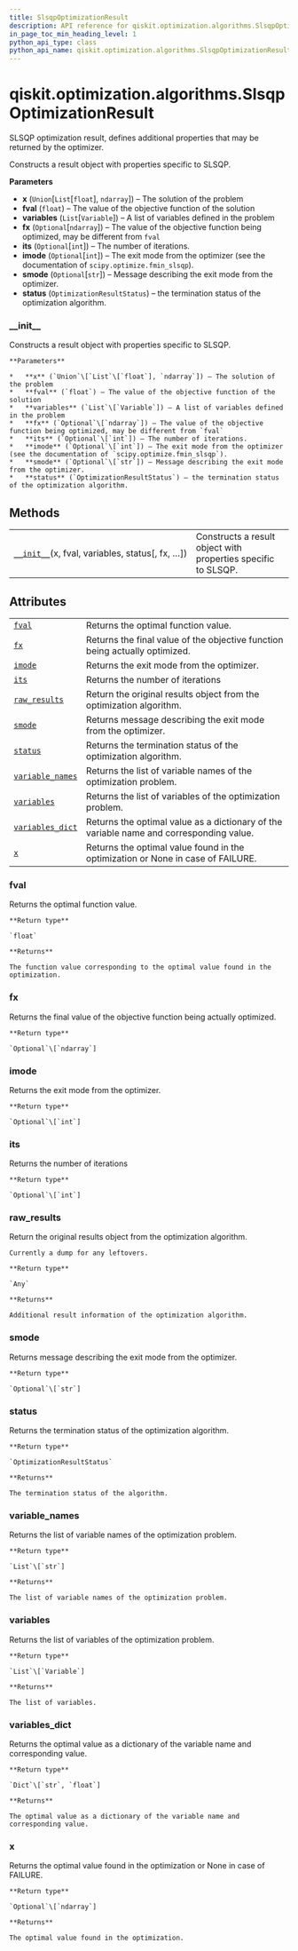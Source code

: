 ```yaml
---
title: SlsqpOptimizationResult
description: API reference for qiskit.optimization.algorithms.SlsqpOptimizationResult
in_page_toc_min_heading_level: 1
python_api_type: class
python_api_name: qiskit.optimization.algorithms.SlsqpOptimizationResult
---
```


<span id="qiskit-optimization-algorithms-slsqpoptimizationresult" />

# qiskit.optimization.algorithms.SlsqpOptimizationResult

<Class id="qiskit.optimization.algorithms.SlsqpOptimizationResult" isDedicatedPage={true} github="https://github.com/qiskit-community/qiskit-aqua/tree/stable/0.8/qiskit/optimization/algorithms/slsqp_optimizer.py" signature="SlsqpOptimizationResult(x, fval, variables, status, fx=None, its=None, imode=None, smode=None)">
  SLSQP optimization result, defines additional properties that may be returned by the optimizer.

  Constructs a result object with properties specific to SLSQP.

  **Parameters**

  *   **x** (`Union`\[`List`\[`float`], `ndarray`]) – The solution of the problem
  *   **fval** (`float`) – The value of the objective function of the solution
  *   **variables** (`List`\[`Variable`]) – A list of variables defined in the problem
  *   **fx** (`Optional`\[`ndarray`]) – The value of the objective function being optimized, may be different from `fval`
  *   **its** (`Optional`\[`int`]) – The number of iterations.
  *   **imode** (`Optional`\[`int`]) – The exit mode from the optimizer (see the documentation of `scipy.optimize.fmin_slsqp`).
  *   **smode** (`Optional`\[`str`]) – Message describing the exit mode from the optimizer.
  *   **status** (`OptimizationResultStatus`) – the termination status of the optimization algorithm.

  ### \_\_init\_\_

  <Function id="qiskit.optimization.algorithms.SlsqpOptimizationResult.__init__" signature="__init__(x, fval, variables, status, fx=None, its=None, imode=None, smode=None)">
    Constructs a result object with properties specific to SLSQP.

    **Parameters**

    *   **x** (`Union`\[`List`\[`float`], `ndarray`]) – The solution of the problem
    *   **fval** (`float`) – The value of the objective function of the solution
    *   **variables** (`List`\[`Variable`]) – A list of variables defined in the problem
    *   **fx** (`Optional`\[`ndarray`]) – The value of the objective function being optimized, may be different from `fval`
    *   **its** (`Optional`\[`int`]) – The number of iterations.
    *   **imode** (`Optional`\[`int`]) – The exit mode from the optimizer (see the documentation of `scipy.optimize.fmin_slsqp`).
    *   **smode** (`Optional`\[`str`]) – Message describing the exit mode from the optimizer.
    *   **status** (`OptimizationResultStatus`) – the termination status of the optimization algorithm.
  </Function>

  ## Methods

  |                                                                                                                                                                                        |                                                               |
  | -------------------------------------------------------------------------------------------------------------------------------------------------------------------------------------- | ------------------------------------------------------------- |
  | [`__init__`](#qiskit.optimization.algorithms.SlsqpOptimizationResult.__init__ "qiskit.optimization.algorithms.SlsqpOptimizationResult.__init__")(x, fval, variables, status\[, fx, …]) | Constructs a result object with properties specific to SLSQP. |

  ## Attributes

  |                                                                                                                                                                    |                                                                                         |
  | ------------------------------------------------------------------------------------------------------------------------------------------------------------------ | --------------------------------------------------------------------------------------- |
  | [`fval`](#qiskit.optimization.algorithms.SlsqpOptimizationResult.fval "qiskit.optimization.algorithms.SlsqpOptimizationResult.fval")                               | Returns the optimal function value.                                                     |
  | [`fx`](#qiskit.optimization.algorithms.SlsqpOptimizationResult.fx "qiskit.optimization.algorithms.SlsqpOptimizationResult.fx")                                     | Returns the final value of the objective function being actually optimized.             |
  | [`imode`](#qiskit.optimization.algorithms.SlsqpOptimizationResult.imode "qiskit.optimization.algorithms.SlsqpOptimizationResult.imode")                            | Returns the exit mode from the optimizer.                                               |
  | [`its`](#qiskit.optimization.algorithms.SlsqpOptimizationResult.its "qiskit.optimization.algorithms.SlsqpOptimizationResult.its")                                  | Returns the number of iterations                                                        |
  | [`raw_results`](#qiskit.optimization.algorithms.SlsqpOptimizationResult.raw_results "qiskit.optimization.algorithms.SlsqpOptimizationResult.raw_results")          | Return the original results object from the optimization algorithm.                     |
  | [`smode`](#qiskit.optimization.algorithms.SlsqpOptimizationResult.smode "qiskit.optimization.algorithms.SlsqpOptimizationResult.smode")                            | Returns message describing the exit mode from the optimizer.                            |
  | [`status`](#qiskit.optimization.algorithms.SlsqpOptimizationResult.status "qiskit.optimization.algorithms.SlsqpOptimizationResult.status")                         | Returns the termination status of the optimization algorithm.                           |
  | [`variable_names`](#qiskit.optimization.algorithms.SlsqpOptimizationResult.variable_names "qiskit.optimization.algorithms.SlsqpOptimizationResult.variable_names") | Returns the list of variable names of the optimization problem.                         |
  | [`variables`](#qiskit.optimization.algorithms.SlsqpOptimizationResult.variables "qiskit.optimization.algorithms.SlsqpOptimizationResult.variables")                | Returns the list of variables of the optimization problem.                              |
  | [`variables_dict`](#qiskit.optimization.algorithms.SlsqpOptimizationResult.variables_dict "qiskit.optimization.algorithms.SlsqpOptimizationResult.variables_dict") | Returns the optimal value as a dictionary of the variable name and corresponding value. |
  | [`x`](#qiskit.optimization.algorithms.SlsqpOptimizationResult.x "qiskit.optimization.algorithms.SlsqpOptimizationResult.x")                                        | Returns the optimal value found in the optimization or None in case of FAILURE.         |

  ### fval

  <Function id="qiskit.optimization.algorithms.SlsqpOptimizationResult.fval" signature="property fval">
    Returns the optimal function value.

    **Return type**

    `float`

    **Returns**

    The function value corresponding to the optimal value found in the optimization.
  </Function>

  ### fx

  <Function id="qiskit.optimization.algorithms.SlsqpOptimizationResult.fx" signature="property fx">
    Returns the final value of the objective function being actually optimized.

    **Return type**

    `Optional`\[`ndarray`]
  </Function>

  ### imode

  <Function id="qiskit.optimization.algorithms.SlsqpOptimizationResult.imode" signature="property imode">
    Returns the exit mode from the optimizer.

    **Return type**

    `Optional`\[`int`]
  </Function>

  ### its

  <Function id="qiskit.optimization.algorithms.SlsqpOptimizationResult.its" signature="property its">
    Returns the number of iterations

    **Return type**

    `Optional`\[`int`]
  </Function>

  ### raw\_results

  <Function id="qiskit.optimization.algorithms.SlsqpOptimizationResult.raw_results" signature="property raw_results">
    Return the original results object from the optimization algorithm.

    Currently a dump for any leftovers.

    **Return type**

    `Any`

    **Returns**

    Additional result information of the optimization algorithm.
  </Function>

  ### smode

  <Function id="qiskit.optimization.algorithms.SlsqpOptimizationResult.smode" signature="property smode">
    Returns message describing the exit mode from the optimizer.

    **Return type**

    `Optional`\[`str`]
  </Function>

  ### status

  <Function id="qiskit.optimization.algorithms.SlsqpOptimizationResult.status" signature="property status">
    Returns the termination status of the optimization algorithm.

    **Return type**

    `OptimizationResultStatus`

    **Returns**

    The termination status of the algorithm.
  </Function>

  ### variable\_names

  <Function id="qiskit.optimization.algorithms.SlsqpOptimizationResult.variable_names" signature="property variable_names">
    Returns the list of variable names of the optimization problem.

    **Return type**

    `List`\[`str`]

    **Returns**

    The list of variable names of the optimization problem.
  </Function>

  ### variables

  <Function id="qiskit.optimization.algorithms.SlsqpOptimizationResult.variables" signature="property variables">
    Returns the list of variables of the optimization problem.

    **Return type**

    `List`\[`Variable`]

    **Returns**

    The list of variables.
  </Function>

  ### variables\_dict

  <Function id="qiskit.optimization.algorithms.SlsqpOptimizationResult.variables_dict" signature="property variables_dict">
    Returns the optimal value as a dictionary of the variable name and corresponding value.

    **Return type**

    `Dict`\[`str`, `float`]

    **Returns**

    The optimal value as a dictionary of the variable name and corresponding value.
  </Function>

  ### x

  <Function id="qiskit.optimization.algorithms.SlsqpOptimizationResult.x" signature="property x">
    Returns the optimal value found in the optimization or None in case of FAILURE.

    **Return type**

    `Optional`\[`ndarray`]

    **Returns**

    The optimal value found in the optimization.
  </Function>
</Class>

